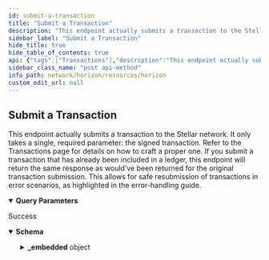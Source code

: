 ```yaml
---
id: submit-a-transaction
title: "Submit a Transaction"
description: "This endpoint actually submits a transaction to the Stellar network. It only takes a single, required parameter: the signed transaction. Refer to the Transactions page for details on how to craft a proper one. If you submit a transaction that has already been included in a ledger, this endpoint will return the same response as would’ve been returned for the original transaction submission. This allows for safe resubmission of transactions in error scenarios, as highlighted in the error-handling guide."
sidebar_label: "Submit a Transaction"
hide_title: true
hide_table_of_contents: true
api: {"tags":["Transactions"],"description":"This endpoint actually submits a transaction to the Stellar network. It only takes a single, required parameter: the signed transaction. Refer to the Transactions page for details on how to craft a proper one. If you submit a transaction that has already been included in a ledger, this endpoint will return the same response as would’ve been returned for the original transaction submission. This allows for safe resubmission of transactions in error scenarios, as highlighted in the error-handling guide.","operationId":"SubmitATransaction","parameters":[{"in":"query","name":"tx","schema":{"type":"string","description":"The base64-encoded XDR of the transaction."},"required":true}],"responses":{"200":{"description":"Success","content":{"application/json":{"schema":{"type":"object","properties":{"_embedded":{"type":"object","properties":{"records":{"type":"array","items":{"type":"object","properties":{"memo":{"type":"string"},"memo_bytes":{"type":"string"},"_links":{"type":"object","properties":{"self":{"type":"object","properties":{"href":{"type":"string","format":"link"},"templated":{"type":"boolean"}},"required":["href"],"title":"link"},"account":{"type":"object","properties":{"href":{"type":"string","format":"link"},"templated":{"type":"boolean"}},"required":["href"],"title":"link"},"ledger":{"type":"object","properties":{"href":{"type":"string","format":"link"},"templated":{"type":"boolean"}},"required":["href"],"title":"link"},"operations":{"type":"object","properties":{"href":{"type":"string","format":"link"},"templated":{"type":"boolean"}},"required":["href"],"title":"link"},"effects":{"type":"object","properties":{"href":{"type":"string","format":"link"},"templated":{"type":"boolean"}},"required":["href"],"title":"link"},"precedes":{"type":"object","properties":{"href":{"type":"string","format":"link"},"templated":{"type":"boolean"}},"required":["href"],"title":"link"},"succeeds":{"type":"object","properties":{"href":{"type":"string","format":"link"},"templated":{"type":"boolean"}},"required":["href"],"title":"link"},"transaction":{"type":"object","properties":{"href":{"type":"string","format":"link"},"templated":{"type":"boolean"}},"required":["href"],"title":"link"}},"required":["self","account","ledger","operations","effects","precedes","succeeds","transaction"]},"id":{"type":"string","title":"id"},"paging_token":{"type":"string"},"successful":{"type":"boolean"},"hash":{"type":"string"},"ledger":{"type":"integer","format":"int32"},"created_at":{"type":"string"},"source_account":{"type":"string","pattern":"G[A-Z0-9]{55}","title":"address"},"account_muxed":{"type":"string"},"account_muxed_id":{"type":"string"},"source_account_sequence":{"type":"string"},"fee_account":{"type":"string","pattern":"G[A-Z0-9]{55}","title":"address"},"fee_account_muxed":{"type":"string","pattern":"G[A-Z0-9]{55}","title":"address"},"fee_account_muxed_id":{"type":"string"},"fee_charged":{"type":"string"},"max_fee":{"type":"string"},"operation_count":{"type":"integer","format":"int32"},"envelope_xdr":{"type":"string"},"result_xdr":{"type":"string"},"result_meta_xdr":{"type":"string"},"fee_meta_xdr":{"type":"string"},"memo_type":{"type":"string"},"signatures":{"type":"array","items":{"type":"string","pattern":"G[A-Z0-9]{55}"},"title":"signatures"},"valid_after":{"type":"string"},"valid_before":{"type":"string"},"preconditions":{"type":"object","properties":{"timebounds":{"type":"object","properties":{"min_time":{"type":"string"},"max_time":{"type":"string"}},"title":"TransactionPreconditionsTimebounds"},"ledgerbounds":{"type":"object","properties":{"min_ledger":{"type":"string"},"max_ledger":{"type":"string"}},"title":"TransactionPreconditionsLedgerbounds"},"min_account_sequence":{"type":"string"},"min_account_sequence_age":{"type":"string"},"min_account_sequence_ledger_gap":{"type":"integer","format":"uint32"},"extra_signers":{"type":"array","items":{"type":"string"}}},"title":"TransactionPreconditions"},"fee_bump_transaction":{"type":"object","properties":{"hash":{"type":"string","title":"hash"},"signatures":{"type":"array","items":{"type":"string","pattern":"G[A-Z0-9]{55}"},"title":"signatures"}},"title":"FeeBumpTransaction"},"inner_transaction":{"type":"object","properties":{"hash":{"type":"string","title":"hash"},"signatures":{"type":"array","items":{"type":"string","pattern":"G[A-Z0-9]{55}"},"title":"signatures"},"max_fee":{"type":"string"}},"title":"InnerTransaction"}},"required":["id","paging_token","successful","hash","ledger","created_at","source_account","source_account_sequence","fee_account","fee_charged","max_fee","operation_count","envelope_xdr","result_xdr","result_meta_xdr","memo_type","signatures"]}}}}},"title":"SubmitTransaction"},"examples":{"SubmitaTransaction":{"value":{"memo":"Test Transaction","memo_bytes":"VGVzdCBUcmFuc2FjdGlvbg==","_links":{"self":{"href":"https://horizon-testnet.stellar.org/transactions/8ef0c6d60357bf91b0b0d7800b747ff02bf73117d3e017690cbff641ca67f124"},"account":{"href":"https://horizon-testnet.stellar.org/accounts/GCIHAQVWZH2AB5BB5NP63FBSIREG77LQZZNUVKD2LN2IOCLOT6N72MJN"},"ledger":{"href":"https://horizon-testnet.stellar.org/ledgers/139575"},"operations":{"href":"https://horizon-testnet.stellar.org/transactions/8ef0c6d60357bf91b0b0d7800b747ff02bf73117d3e017690cbff641ca67f124/operations{?cursor,limit,order}","templated":true},"effects":{"href":"https://horizon-testnet.stellar.org/transactions/8ef0c6d60357bf91b0b0d7800b747ff02bf73117d3e017690cbff641ca67f124/effects{?cursor,limit,order}","templated":true},"precedes":{"href":"https://horizon-testnet.stellar.org/transactions?order=asc&cursor=599470060347392"},"succeeds":{"href":"https://horizon-testnet.stellar.org/transactions?order=desc&cursor=599470060347392"},"transaction":{"href":"https://horizon-testnet.stellar.org/transactions/8ef0c6d60357bf91b0b0d7800b747ff02bf73117d3e017690cbff641ca67f124"}},"id":"8ef0c6d60357bf91b0b0d7800b747ff02bf73117d3e017690cbff641ca67f124","paging_token":"599470060347392","successful":true,"hash":"8ef0c6d60357bf91b0b0d7800b747ff02bf73117d3e017690cbff641ca67f124","ledger":139575,"created_at":"2021-03-25T21:14:11Z","source_account":"GCIHAQVWZH2AB5BB5NP63FBSIREG77LQZZNUVKD2LN2IOCLOT6N72MJN","source_account_sequence":"599336916353025","fee_account":"GCIHAQVWZH2AB5BB5NP63FBSIREG77LQZZNUVKD2LN2IOCLOT6N72MJN","fee_charged":"100","max_fee":"100","operation_count":1,"envelope_xdr":"AAAAAgAAAACQcEK2yfQA9CHrX+2UMkRIb/1wzltKqHpbdIcJbp+b/QAAAGQAAiEYAAAAAQAAAAEAAAAAAAAAAAAAAABgXP3QAAAAAQAAABBUZXN0IFRyYW5zYWN0aW9uAAAAAQAAAAAAAAABAAAAAJBwQrbJ9AD0Ietf7ZQyREhv/XDOW0qoelt0hwlun5v9AAAAAAAAAAAF9eEAAAAAAAAAAAFun5v9AAAAQKdJnG8QRiv9xGp1Oq7ACv/xR2BnNqjfUHrGNua7m4tWbrun3+GmAj6ca3xz+4ZppWRTbvTUcCxvpbHERZ85QgY=","result_xdr":"AAAAAAAAAGQAAAAAAAAAAQAAAAAAAAABAAAAAAAAAAA=","result_meta_xdr":"AAAAAgAAAAIAAAADAAIhNwAAAAAAAAAAkHBCtsn0APQh61/tlDJESG/9cM5bSqh6W3SHCW6fm/0AAAAXSHbnnAACIRgAAAAAAAAAAAAAAAAAAAAAAAAAAAEAAAAAAAAAAAAAAAAAAAAAAAABAAIhNwAAAAAAAAAAkHBCtsn0APQh61/tlDJESG/9cM5bSqh6W3SHCW6fm/0AAAAXSHbnnAACIRgAAAABAAAAAAAAAAAAAAAAAAAAAAEAAAAAAAAAAAAAAAAAAAAAAAABAAAAAAAAAAA=","fee_meta_xdr":"AAAAAgAAAAMAAiEYAAAAAAAAAACQcEK2yfQA9CHrX+2UMkRIb/1wzltKqHpbdIcJbp+b/QAAABdIdugAAAIhGAAAAAAAAAAAAAAAAAAAAAAAAAAAAQAAAAAAAAAAAAAAAAAAAAAAAAEAAiE3AAAAAAAAAACQcEK2yfQA9CHrX+2UMkRIb/1wzltKqHpbdIcJbp+b/QAAABdIduecAAIhGAAAAAAAAAAAAAAAAAAAAAAAAAAAAQAAAAAAAAAAAAAAAAAAAA==","memo_type":"text","signatures":["p0mcbxBGK/3EanU6rsAK//FHYGc2qN9QesY25rubi1Zuu6ff4aYCPpxrfHP7hmmlZFNu9NRwLG+lscRFnzlCBg=="],"valid_after":"1970-01-01T00:00:00Z","valid_before":"2021-03-25T21:17:04Z"}}}}}}},"method":"post","path":"/transactions","servers":[{"url":"https://horizon.stellar.org","description":"The main network"},{"url":"https://horizon-testnet.stellar.org","description":"The test network"}],"info":{"title":"Horizon","version":"0.0.1"},"postman":{"name":"Submit a Transaction","description":{"content":"This endpoint actually submits a transaction to the Stellar network. It only takes a single, required parameter: the signed transaction. Refer to the Transactions page for details on how to craft a proper one. If you submit a transaction that has already been included in a ledger, this endpoint will return the same response as would’ve been returned for the original transaction submission. This allows for safe resubmission of transactions in error scenarios, as highlighted in the error-handling guide.","type":"text/plain"},"url":{"path":["transactions"],"host":["{{baseUrl}}"],"query":[{"disabled":false,"description":{"content":"(Required) ","type":"text/plain"},"key":"tx","value":""}],"variable":[]},"header":[{"key":"Accept","value":"application/json"}],"method":"POST"}}
sidebar_class_name: "post api-method"
info_path: network/horizon/resources/horizon
custom_edit_url: null
---
```



## Submit a Transaction



This endpoint actually submits a transaction to the Stellar network. It only takes a single, required parameter: the signed transaction. Refer to the Transactions page for details on how to craft a proper one. If you submit a transaction that has already been included in a ledger, this endpoint will return the same response as would’ve been returned for the original transaction submission. This allows for safe resubmission of transactions in error scenarios, as highlighted in the error-handling guide.

<details style={{"marginBottom":"1rem"}} data-collapsed={false} open={true}><summary style={{}}><strong>Query Parameters</strong></summary><div><ul><ParamsItem className={"paramsItem"} param={{"in":"query","name":"tx","schema":{"type":"string","description":"The base64-encoded XDR of the transaction."},"required":true}}></ParamsItem></ul></div></details><div><ApiTabs><TabItem label={"200"} value={"200"}><div>

Success

</div><div><MimeTabs schemaType={"response"}><TabItem label={"application/json"} value={"application/json"}><SchemaTabs><TabItem label={"Schema"} value={"Schema"}><details style={{}} data-collapsed={false} open={true}><summary style={{"textAlign":"left"}}><strong>Schema</strong></summary><div style={{"textAlign":"left","marginLeft":"1rem"}}></div><ul style={{"marginLeft":"1rem"}}><SchemaItem collapsible={true} className={"schemaItem"}><details style={{}}><summary style={{}}><strong>_embedded</strong><span style={{"opacity":"0.6"}}> object</span></summary><div style={{"marginLeft":"1rem"}}><SchemaItem collapsible={true} className={"schemaItem"}><details style={{}}><summary style={{}}><strong>records</strong><span style={{"opacity":"0.6"}}> object[]</span></summary><div style={{"marginLeft":"1rem"}}><li><div style={{"fontSize":"var(--ifm-code-font-size)","opacity":"0.6","marginLeft":"-.5rem","paddingBottom":".5rem"}}>Array [</div></li><SchemaItem collapsible={false} name={"memo"} required={false} schemaName={"string"} qualifierMessage={undefined} schema={{"type":"string"}}></SchemaItem><SchemaItem collapsible={false} name={"memo_bytes"} required={false} schemaName={"string"} qualifierMessage={undefined} schema={{"type":"string"}}></SchemaItem><SchemaItem collapsible={true} className={"schemaItem"}><details style={{}}><summary style={{}}><strong>_links</strong><span style={{"opacity":"0.6"}}> object</span></summary><div style={{"marginLeft":"1rem"}}><SchemaItem collapsible={true} className={"schemaItem"}><details style={{}}><summary style={{}}><strong>self</strong><span style={{"opacity":"0.6"}}> object</span><strong style={{"fontSize":"var(--ifm-code-font-size)","color":"var(--openapi-required)"}}> required</strong></summary><div style={{"marginLeft":"1rem"}}><SchemaItem collapsible={false} name={"href"} required={true} schemaName={"link"} qualifierMessage={undefined} schema={{"type":"string","format":"link"}}></SchemaItem><SchemaItem collapsible={false} name={"templated"} required={false} schemaName={"boolean"} qualifierMessage={undefined} schema={{"type":"boolean"}}></SchemaItem></div></details></SchemaItem><SchemaItem collapsible={true} className={"schemaItem"}><details style={{}}><summary style={{}}><strong>account</strong><span style={{"opacity":"0.6"}}> object</span><strong style={{"fontSize":"var(--ifm-code-font-size)","color":"var(--openapi-required)"}}> required</strong></summary><div style={{"marginLeft":"1rem"}}><SchemaItem collapsible={false} name={"href"} required={true} schemaName={"link"} qualifierMessage={undefined} schema={{"type":"string","format":"link"}}></SchemaItem><SchemaItem collapsible={false} name={"templated"} required={false} schemaName={"boolean"} qualifierMessage={undefined} schema={{"type":"boolean"}}></SchemaItem></div></details></SchemaItem><SchemaItem collapsible={true} className={"schemaItem"}><details style={{}}><summary style={{}}><strong>ledger</strong><span style={{"opacity":"0.6"}}> object</span><strong style={{"fontSize":"var(--ifm-code-font-size)","color":"var(--openapi-required)"}}> required</strong></summary><div style={{"marginLeft":"1rem"}}><SchemaItem collapsible={false} name={"href"} required={true} schemaName={"link"} qualifierMessage={undefined} schema={{"type":"string","format":"link"}}></SchemaItem><SchemaItem collapsible={false} name={"templated"} required={false} schemaName={"boolean"} qualifierMessage={undefined} schema={{"type":"boolean"}}></SchemaItem></div></details></SchemaItem><SchemaItem collapsible={true} className={"schemaItem"}><details style={{}}><summary style={{}}><strong>operations</strong><span style={{"opacity":"0.6"}}> object</span><strong style={{"fontSize":"var(--ifm-code-font-size)","color":"var(--openapi-required)"}}> required</strong></summary><div style={{"marginLeft":"1rem"}}><SchemaItem collapsible={false} name={"href"} required={true} schemaName={"link"} qualifierMessage={undefined} schema={{"type":"string","format":"link"}}></SchemaItem><SchemaItem collapsible={false} name={"templated"} required={false} schemaName={"boolean"} qualifierMessage={undefined} schema={{"type":"boolean"}}></SchemaItem></div></details></SchemaItem><SchemaItem collapsible={true} className={"schemaItem"}><details style={{}}><summary style={{}}><strong>effects</strong><span style={{"opacity":"0.6"}}> object</span><strong style={{"fontSize":"var(--ifm-code-font-size)","color":"var(--openapi-required)"}}> required</strong></summary><div style={{"marginLeft":"1rem"}}><SchemaItem collapsible={false} name={"href"} required={true} schemaName={"link"} qualifierMessage={undefined} schema={{"type":"string","format":"link"}}></SchemaItem><SchemaItem collapsible={false} name={"templated"} required={false} schemaName={"boolean"} qualifierMessage={undefined} schema={{"type":"boolean"}}></SchemaItem></div></details></SchemaItem><SchemaItem collapsible={true} className={"schemaItem"}><details style={{}}><summary style={{}}><strong>precedes</strong><span style={{"opacity":"0.6"}}> object</span><strong style={{"fontSize":"var(--ifm-code-font-size)","color":"var(--openapi-required)"}}> required</strong></summary><div style={{"marginLeft":"1rem"}}><SchemaItem collapsible={false} name={"href"} required={true} schemaName={"link"} qualifierMessage={undefined} schema={{"type":"string","format":"link"}}></SchemaItem><SchemaItem collapsible={false} name={"templated"} required={false} schemaName={"boolean"} qualifierMessage={undefined} schema={{"type":"boolean"}}></SchemaItem></div></details></SchemaItem><SchemaItem collapsible={true} className={"schemaItem"}><details style={{}}><summary style={{}}><strong>succeeds</strong><span style={{"opacity":"0.6"}}> object</span><strong style={{"fontSize":"var(--ifm-code-font-size)","color":"var(--openapi-required)"}}> required</strong></summary><div style={{"marginLeft":"1rem"}}><SchemaItem collapsible={false} name={"href"} required={true} schemaName={"link"} qualifierMessage={undefined} schema={{"type":"string","format":"link"}}></SchemaItem><SchemaItem collapsible={false} name={"templated"} required={false} schemaName={"boolean"} qualifierMessage={undefined} schema={{"type":"boolean"}}></SchemaItem></div></details></SchemaItem><SchemaItem collapsible={true} className={"schemaItem"}><details style={{}}><summary style={{}}><strong>transaction</strong><span style={{"opacity":"0.6"}}> object</span><strong style={{"fontSize":"var(--ifm-code-font-size)","color":"var(--openapi-required)"}}> required</strong></summary><div style={{"marginLeft":"1rem"}}><SchemaItem collapsible={false} name={"href"} required={true} schemaName={"link"} qualifierMessage={undefined} schema={{"type":"string","format":"link"}}></SchemaItem><SchemaItem collapsible={false} name={"templated"} required={false} schemaName={"boolean"} qualifierMessage={undefined} schema={{"type":"boolean"}}></SchemaItem></div></details></SchemaItem></div></details></SchemaItem><SchemaItem collapsible={false} name={"id"} required={true} schemaName={"id"} qualifierMessage={undefined} schema={{"type":"string","title":"id"}}></SchemaItem><SchemaItem collapsible={false} name={"paging_token"} required={true} schemaName={"string"} qualifierMessage={undefined} schema={{"type":"string"}}></SchemaItem><SchemaItem collapsible={false} name={"successful"} required={true} schemaName={"boolean"} qualifierMessage={undefined} schema={{"type":"boolean"}}></SchemaItem><SchemaItem collapsible={false} name={"hash"} required={true} schemaName={"string"} qualifierMessage={undefined} schema={{"type":"string"}}></SchemaItem><SchemaItem collapsible={false} name={"ledger"} required={true} schemaName={"int32"} qualifierMessage={undefined} schema={{"type":"integer","format":"int32"}}></SchemaItem><SchemaItem collapsible={false} name={"created_at"} required={true} schemaName={"string"} qualifierMessage={undefined} schema={{"type":"string"}}></SchemaItem><SchemaItem collapsible={false} name={"source_account"} required={true} schemaName={"address"} qualifierMessage={"**Possible values:** Value must match regular expression `G[A-Z0-9]{55}`"} schema={{"type":"string","pattern":"G[A-Z0-9]{55}","title":"address"}}></SchemaItem><SchemaItem collapsible={false} name={"account_muxed"} required={false} schemaName={"string"} qualifierMessage={undefined} schema={{"type":"string"}}></SchemaItem><SchemaItem collapsible={false} name={"account_muxed_id"} required={false} schemaName={"string"} qualifierMessage={undefined} schema={{"type":"string"}}></SchemaItem><SchemaItem collapsible={false} name={"source_account_sequence"} required={true} schemaName={"string"} qualifierMessage={undefined} schema={{"type":"string"}}></SchemaItem><SchemaItem collapsible={false} name={"fee_account"} required={true} schemaName={"address"} qualifierMessage={"**Possible values:** Value must match regular expression `G[A-Z0-9]{55}`"} schema={{"type":"string","pattern":"G[A-Z0-9]{55}","title":"address"}}></SchemaItem><SchemaItem collapsible={false} name={"fee_account_muxed"} required={false} schemaName={"address"} qualifierMessage={"**Possible values:** Value must match regular expression `G[A-Z0-9]{55}`"} schema={{"type":"string","pattern":"G[A-Z0-9]{55}","title":"address"}}></SchemaItem><SchemaItem collapsible={false} name={"fee_account_muxed_id"} required={false} schemaName={"string"} qualifierMessage={undefined} schema={{"type":"string"}}></SchemaItem><SchemaItem collapsible={false} name={"fee_charged"} required={true} schemaName={"string"} qualifierMessage={undefined} schema={{"type":"string"}}></SchemaItem><SchemaItem collapsible={false} name={"max_fee"} required={true} schemaName={"string"} qualifierMessage={undefined} schema={{"type":"string"}}></SchemaItem><SchemaItem collapsible={false} name={"operation_count"} required={true} schemaName={"int32"} qualifierMessage={undefined} schema={{"type":"integer","format":"int32"}}></SchemaItem><SchemaItem collapsible={false} name={"envelope_xdr"} required={true} schemaName={"string"} qualifierMessage={undefined} schema={{"type":"string"}}></SchemaItem><SchemaItem collapsible={false} name={"result_xdr"} required={true} schemaName={"string"} qualifierMessage={undefined} schema={{"type":"string"}}></SchemaItem><SchemaItem collapsible={false} name={"result_meta_xdr"} required={true} schemaName={"string"} qualifierMessage={undefined} schema={{"type":"string"}}></SchemaItem><SchemaItem collapsible={false} name={"fee_meta_xdr"} required={false} schemaName={"string"} qualifierMessage={undefined} schema={{"type":"string"}}></SchemaItem><SchemaItem collapsible={false} name={"memo_type"} required={true} schemaName={"string"} qualifierMessage={undefined} schema={{"type":"string"}}></SchemaItem><SchemaItem collapsible={false} name={"signatures"} required={true} schemaName={"string[]"} qualifierMessage={"**Possible values:** Value must match regular expression `G[A-Z0-9]{55}`"} schema={{"type":"array","items":{"type":"string","pattern":"G[A-Z0-9]{55}"},"title":"signatures"}}></SchemaItem><SchemaItem collapsible={false} name={"valid_after"} required={false} schemaName={"string"} qualifierMessage={undefined} schema={{"type":"string"}}></SchemaItem><SchemaItem collapsible={false} name={"valid_before"} required={false} schemaName={"string"} qualifierMessage={undefined} schema={{"type":"string"}}></SchemaItem><SchemaItem collapsible={true} className={"schemaItem"}><details style={{}}><summary style={{}}><strong>preconditions</strong><span style={{"opacity":"0.6"}}> object</span></summary><div style={{"marginLeft":"1rem"}}><SchemaItem collapsible={true} className={"schemaItem"}><details style={{}}><summary style={{}}><strong>timebounds</strong><span style={{"opacity":"0.6"}}> object</span></summary><div style={{"marginLeft":"1rem"}}><SchemaItem collapsible={false} name={"min_time"} required={false} schemaName={"string"} qualifierMessage={undefined} schema={{"type":"string"}}></SchemaItem><SchemaItem collapsible={false} name={"max_time"} required={false} schemaName={"string"} qualifierMessage={undefined} schema={{"type":"string"}}></SchemaItem></div></details></SchemaItem><SchemaItem collapsible={true} className={"schemaItem"}><details style={{}}><summary style={{}}><strong>ledgerbounds</strong><span style={{"opacity":"0.6"}}> object</span></summary><div style={{"marginLeft":"1rem"}}><SchemaItem collapsible={false} name={"min_ledger"} required={false} schemaName={"string"} qualifierMessage={undefined} schema={{"type":"string"}}></SchemaItem><SchemaItem collapsible={false} name={"max_ledger"} required={false} schemaName={"string"} qualifierMessage={undefined} schema={{"type":"string"}}></SchemaItem></div></details></SchemaItem><SchemaItem collapsible={false} name={"min_account_sequence"} required={false} schemaName={"string"} qualifierMessage={undefined} schema={{"type":"string"}}></SchemaItem><SchemaItem collapsible={false} name={"min_account_sequence_age"} required={false} schemaName={"string"} qualifierMessage={undefined} schema={{"type":"string"}}></SchemaItem><SchemaItem collapsible={false} name={"min_account_sequence_ledger_gap"} required={false} schemaName={"uint32"} qualifierMessage={undefined} schema={{"type":"integer","format":"uint32"}}></SchemaItem><SchemaItem collapsible={false} name={"extra_signers"} required={false} schemaName={"string[]"} qualifierMessage={undefined} schema={{"type":"array","items":{"type":"string"}}}></SchemaItem></div></details></SchemaItem><SchemaItem collapsible={true} className={"schemaItem"}><details style={{}}><summary style={{}}><strong>fee_bump_transaction</strong><span style={{"opacity":"0.6"}}> object</span></summary><div style={{"marginLeft":"1rem"}}><SchemaItem collapsible={false} name={"hash"} required={false} schemaName={"hash"} qualifierMessage={undefined} schema={{"type":"string","title":"hash"}}></SchemaItem><SchemaItem collapsible={false} name={"signatures"} required={false} schemaName={"string[]"} qualifierMessage={"**Possible values:** Value must match regular expression `G[A-Z0-9]{55}`"} schema={{"type":"array","items":{"type":"string","pattern":"G[A-Z0-9]{55}"},"title":"signatures"}}></SchemaItem></div></details></SchemaItem><SchemaItem collapsible={true} className={"schemaItem"}><details style={{}}><summary style={{}}><strong>inner_transaction</strong><span style={{"opacity":"0.6"}}> object</span></summary><div style={{"marginLeft":"1rem"}}><SchemaItem collapsible={false} name={"hash"} required={false} schemaName={"hash"} qualifierMessage={undefined} schema={{"type":"string","title":"hash"}}></SchemaItem><SchemaItem collapsible={false} name={"signatures"} required={false} schemaName={"string[]"} qualifierMessage={"**Possible values:** Value must match regular expression `G[A-Z0-9]{55}`"} schema={{"type":"array","items":{"type":"string","pattern":"G[A-Z0-9]{55}"},"title":"signatures"}}></SchemaItem><SchemaItem collapsible={false} name={"max_fee"} required={false} schemaName={"string"} qualifierMessage={undefined} schema={{"type":"string"}}></SchemaItem></div></details></SchemaItem><li><div style={{"fontSize":"var(--ifm-code-font-size)","opacity":"0.6","marginLeft":"-.5rem"}}>]</div></li></div></details></SchemaItem></div></details></SchemaItem></ul></details></TabItem><TabItem label={"Example (from schema)"} value={"Example (from schema)"}><ResponseSamples responseExample={"{\n  \"_embedded\": {\n    \"records\": [\n      {\n        \"memo\": \"string\",\n        \"memo_bytes\": \"string\",\n        \"_links\": {\n          \"self\": {\n            \"href\": \"string\",\n            \"templated\": true\n          },\n          \"account\": {\n            \"href\": \"string\",\n            \"templated\": true\n          },\n          \"ledger\": {\n            \"href\": \"string\",\n            \"templated\": true\n          },\n          \"operations\": {\n            \"href\": \"string\",\n            \"templated\": true\n          },\n          \"effects\": {\n            \"href\": \"string\",\n            \"templated\": true\n          },\n          \"precedes\": {\n            \"href\": \"string\",\n            \"templated\": true\n          },\n          \"succeeds\": {\n            \"href\": \"string\",\n            \"templated\": true\n          },\n          \"transaction\": {\n            \"href\": \"string\",\n            \"templated\": true\n          }\n        },\n        \"id\": \"string\",\n        \"paging_token\": \"string\",\n        \"successful\": true,\n        \"hash\": \"string\",\n        \"ledger\": 0,\n        \"created_at\": \"string\",\n        \"source_account\": \"string\",\n        \"account_muxed\": \"string\",\n        \"account_muxed_id\": \"string\",\n        \"source_account_sequence\": \"string\",\n        \"fee_account\": \"string\",\n        \"fee_account_muxed\": \"string\",\n        \"fee_account_muxed_id\": \"string\",\n        \"fee_charged\": \"string\",\n        \"max_fee\": \"string\",\n        \"operation_count\": 0,\n        \"envelope_xdr\": \"string\",\n        \"result_xdr\": \"string\",\n        \"result_meta_xdr\": \"string\",\n        \"fee_meta_xdr\": \"string\",\n        \"memo_type\": \"string\",\n        \"signatures\": [\n          \"string\"\n        ],\n        \"valid_after\": \"string\",\n        \"valid_before\": \"string\",\n        \"preconditions\": {\n          \"timebounds\": {\n            \"min_time\": \"string\",\n            \"max_time\": \"string\"\n          },\n          \"ledgerbounds\": {\n            \"min_ledger\": \"string\",\n            \"max_ledger\": \"string\"\n          },\n          \"min_account_sequence\": \"string\",\n          \"min_account_sequence_age\": \"string\",\n          \"min_account_sequence_ledger_gap\": 0,\n          \"extra_signers\": [\n            \"string\"\n          ]\n        },\n        \"fee_bump_transaction\": {\n          \"hash\": \"string\",\n          \"signatures\": [\n            \"string\"\n          ]\n        },\n        \"inner_transaction\": {\n          \"hash\": \"string\",\n          \"signatures\": [\n            \"string\"\n          ],\n          \"max_fee\": \"string\"\n        }\n      }\n    ]\n  }\n}"} language={"json"}></ResponseSamples></TabItem><TabItem label={"SubmitaTransaction"} value={"SubmitaTransaction"}><ResponseSamples responseExample={"{\n  \"memo\": \"Test Transaction\",\n  \"memo_bytes\": \"VGVzdCBUcmFuc2FjdGlvbg==\",\n  \"_links\": {\n    \"self\": {\n      \"href\": \"https://horizon-testnet.stellar.org/transactions/8ef0c6d60357bf91b0b0d7800b747ff02bf73117d3e017690cbff641ca67f124\"\n    },\n    \"account\": {\n      \"href\": \"https://horizon-testnet.stellar.org/accounts/GCIHAQVWZH2AB5BB5NP63FBSIREG77LQZZNUVKD2LN2IOCLOT6N72MJN\"\n    },\n    \"ledger\": {\n      \"href\": \"https://horizon-testnet.stellar.org/ledgers/139575\"\n    },\n    \"operations\": {\n      \"href\": \"https://horizon-testnet.stellar.org/transactions/8ef0c6d60357bf91b0b0d7800b747ff02bf73117d3e017690cbff641ca67f124/operations{?cursor,limit,order}\",\n      \"templated\": true\n    },\n    \"effects\": {\n      \"href\": \"https://horizon-testnet.stellar.org/transactions/8ef0c6d60357bf91b0b0d7800b747ff02bf73117d3e017690cbff641ca67f124/effects{?cursor,limit,order}\",\n      \"templated\": true\n    },\n    \"precedes\": {\n      \"href\": \"https://horizon-testnet.stellar.org/transactions?order=asc&cursor=599470060347392\"\n    },\n    \"succeeds\": {\n      \"href\": \"https://horizon-testnet.stellar.org/transactions?order=desc&cursor=599470060347392\"\n    },\n    \"transaction\": {\n      \"href\": \"https://horizon-testnet.stellar.org/transactions/8ef0c6d60357bf91b0b0d7800b747ff02bf73117d3e017690cbff641ca67f124\"\n    }\n  },\n  \"id\": \"8ef0c6d60357bf91b0b0d7800b747ff02bf73117d3e017690cbff641ca67f124\",\n  \"paging_token\": \"599470060347392\",\n  \"successful\": true,\n  \"hash\": \"8ef0c6d60357bf91b0b0d7800b747ff02bf73117d3e017690cbff641ca67f124\",\n  \"ledger\": 139575,\n  \"created_at\": \"2021-03-25T21:14:11Z\",\n  \"source_account\": \"GCIHAQVWZH2AB5BB5NP63FBSIREG77LQZZNUVKD2LN2IOCLOT6N72MJN\",\n  \"source_account_sequence\": \"599336916353025\",\n  \"fee_account\": \"GCIHAQVWZH2AB5BB5NP63FBSIREG77LQZZNUVKD2LN2IOCLOT6N72MJN\",\n  \"fee_charged\": \"100\",\n  \"max_fee\": \"100\",\n  \"operation_count\": 1,\n  \"envelope_xdr\": \"AAAAAgAAAACQcEK2yfQA9CHrX+2UMkRIb/1wzltKqHpbdIcJbp+b/QAAAGQAAiEYAAAAAQAAAAEAAAAAAAAAAAAAAABgXP3QAAAAAQAAABBUZXN0IFRyYW5zYWN0aW9uAAAAAQAAAAAAAAABAAAAAJBwQrbJ9AD0Ietf7ZQyREhv/XDOW0qoelt0hwlun5v9AAAAAAAAAAAF9eEAAAAAAAAAAAFun5v9AAAAQKdJnG8QRiv9xGp1Oq7ACv/xR2BnNqjfUHrGNua7m4tWbrun3+GmAj6ca3xz+4ZppWRTbvTUcCxvpbHERZ85QgY=\",\n  \"result_xdr\": \"AAAAAAAAAGQAAAAAAAAAAQAAAAAAAAABAAAAAAAAAAA=\",\n  \"result_meta_xdr\": \"AAAAAgAAAAIAAAADAAIhNwAAAAAAAAAAkHBCtsn0APQh61/tlDJESG/9cM5bSqh6W3SHCW6fm/0AAAAXSHbnnAACIRgAAAAAAAAAAAAAAAAAAAAAAAAAAAEAAAAAAAAAAAAAAAAAAAAAAAABAAIhNwAAAAAAAAAAkHBCtsn0APQh61/tlDJESG/9cM5bSqh6W3SHCW6fm/0AAAAXSHbnnAACIRgAAAABAAAAAAAAAAAAAAAAAAAAAAEAAAAAAAAAAAAAAAAAAAAAAAABAAAAAAAAAAA=\",\n  \"fee_meta_xdr\": \"AAAAAgAAAAMAAiEYAAAAAAAAAACQcEK2yfQA9CHrX+2UMkRIb/1wzltKqHpbdIcJbp+b/QAAABdIdugAAAIhGAAAAAAAAAAAAAAAAAAAAAAAAAAAAQAAAAAAAAAAAAAAAAAAAAAAAAEAAiE3AAAAAAAAAACQcEK2yfQA9CHrX+2UMkRIb/1wzltKqHpbdIcJbp+b/QAAABdIduecAAIhGAAAAAAAAAAAAAAAAAAAAAAAAAAAAQAAAAAAAAAAAAAAAAAAAA==\",\n  \"memo_type\": \"text\",\n  \"signatures\": [\n    \"p0mcbxBGK/3EanU6rsAK//FHYGc2qN9QesY25rubi1Zuu6ff4aYCPpxrfHP7hmmlZFNu9NRwLG+lscRFnzlCBg==\"\n  ],\n  \"valid_after\": \"1970-01-01T00:00:00Z\",\n  \"valid_before\": \"2021-03-25T21:17:04Z\"\n}"} language={"json"}></ResponseSamples></TabItem></SchemaTabs></TabItem></MimeTabs></div></TabItem></ApiTabs></div>
      